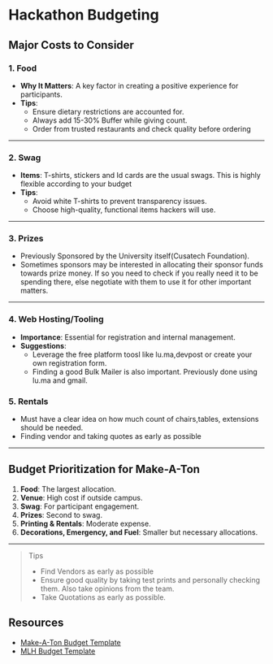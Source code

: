 # Hackathon Budgeting

## Major Costs to Consider

### 1. **Food**

- **Why It Matters**: A key factor in creating a positive experience for participants.
- **Tips**:
  - Ensure dietary restrictions are accounted for.
  - Always add 15-30% Buffer while giving count.
  - Order from trusted restaurants and check quality before ordering

---

### 2. **Swag**

- **Items**: T-shirts, stickers and Id cards are the usual swags. This is highly flexible according to your budget
- **Tips**:
  - Avoid white T-shirts to prevent transparency issues.
  - Choose high-quality, functional items hackers will use.

---

### 3. **Prizes**

- Previously Sponsored by the University itself(Cusatech Foundation).
- Sometimes sponsors may be interested in allocating their sponsor funds towards prize money. If so you need to check if you really need it to be spending there, else negotiate with them to use it for other important matters.

---

### 4. **Web Hosting/Tooling**

- **Importance**: Essential for registration and internal management.
- **Suggestions**:
  - Leverage the free platform toosl like lu.ma,devpost or create your own registration form.
  - Finding a good Bulk Mailer is also important. Previously done using lu.ma and gmail.

### 5. **Rentals**

- Must have a clear idea on how much count of chairs,tables, extensions should be needed.
- Finding vendor and taking quotes as early as possible

---

## Budget Prioritization for Make-A-Ton

1. **Food**: The largest allocation.
2. **Venue**: High cost if outside campus.
3. **Swag**: For participant engagement.
4. **Prizes**: Second to swag.
5. **Printing & Rentals**: Moderate expense.
6. **Decorations, Emergency, and Fuel**: Smaller but necessary allocations.

---

> Tips
>
> - Find Vendors as early as possible
> - Ensure good quality by taking test prints and personally checking them. Also take opinions from the team.
> - Take Quotations as early as possible.

## Resources

- [Make-A-Ton Budget Template](https://docs.google.com/spreadsheets/d/1v2z-GNmhXhv_k5c5arIwSjwXT2F-3R0koiHeoGhyBOY/edit?usp=sharing)
- [MLH Budget Template](https://docs.google.com/spreadsheets/d/1v2z-GNmhXhv_k5c5arIwSjwXT2F-3R0koiHeoGhyBOY/edit?usp=sharing)
